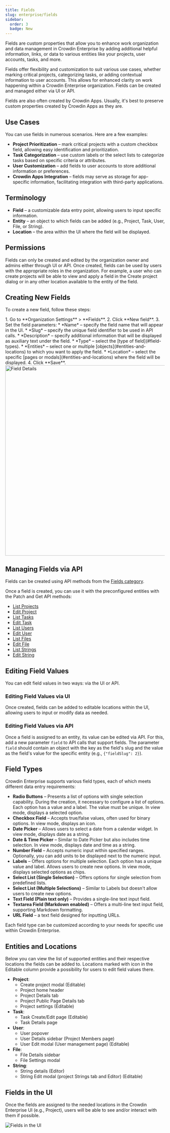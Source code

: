 ```yaml
---
title: Fields
slug: enterprise/fields
sidebar:
  order: 3
  badge: New
---
```



Fields are custom properties that allow you to enhance work organization and data management in Crowdin Enterprise by adding additional helpful information, links, or data to various entities like your projects, user accounts, tasks, and more.

Fields offer flexibility and customization to suit various use cases, whether marking critical projects, categorizing tasks, or adding contextual information to user accounts. This allows for enhanced clarity on work happening within a Crowdin Enterprise organization. Fields can be created and managed either via UI or API.

Fields are also often created by Crowdin Apps. Usually, it's best to preserve custom properties created by Crowdin Apps as they are.

## Use Cases

You can use fields in numerous scenarios. Here are a few examples:

* **Project Prioritization** – mark critical projects with a custom checkbox field, allowing easy identification and prioritization.
* **Task Categorization** – use custom labels or the select lists to categorize tasks based on specific criteria or attributes.
* **User Customization** – add fields to user accounts to store additional information or preferences.
* **Crowdin Apps Integration** – fields may serve as storage for app-specific information, facilitating integration with third-party applications.

## Terminology

* **Field** – a customizable data entry point, allowing users to input specific information.
* **Entity** – an object to which fields can be added (e.g., Project, Task, User, File, or String).
* **Location** – the area within the UI where the field will be displayed.

## Permissions

Fields can only be created and edited by the organization owner and admins either through UI or API. Once created, fields can be used by users with the appropriate roles in the organization. For example, a user who can create projects will be able to view and apply a field in the Create project dialog or in any other location available to the entity of the field.

## Creating New Fields

To create a new field, follow these steps:

<Steps>
  1. Go to **Organization Settings** > **Fields**.
  2. Click **New field**.
  3. Set the field parameters:
      * *Name* – specify the field name that will appear in the UI.
      * *Slug* – specify the unique field identifier to be used in API calls.
      * *Description* – specify additional information that will be displayed as auxiliary text under the field.
      * *Type* – select the [type of field](#field-types).
      * *Entities* – select one or multiple [objects](#entities-and-locations) to which you want to apply the field.
      * *Location* – select the specific [pages or modals](#entities-and-locations) where the field will be displayed.
  4. Click **Save**. <Image src={fieldsDetails} alt="Field Details" width="600" />
</Steps>

## Managing Fields via API

Fields can be created using API methods from the [Fields category](https://developer.crowdin.com/enterprise/api/v2/#tag/Fields).

Once a field is created, you can use it with the preconfigured entities with the Patch and Get API methods:

* [List Projects](https://developer.crowdin.com/enterprise/api/v2/#operation/api.projects.getMany)
* [Edit Project](https://developer.crowdin.com/enterprise/api/v2/#operation/api.projects.patch)
* [List Tasks](https://developer.crowdin.com/enterprise/api/v2/#operation/api.projects.tasks.getMany)
* [Edit Task](https://developer.crowdin.com/enterprise/api/v2/#operation/api.projects.tasks.patch)
* [List Users](https://developer.crowdin.com/enterprise/api/v2/#operation/api.users.getMany)
* [Edit User](https://developer.crowdin.com/enterprise/api/v2/#operation/api.users.patch)
* [List Files](https://developer.crowdin.com/enterprise/api/v2/#operation/api.projects.files.getMany)
* [Edit File](https://developer.crowdin.com/enterprise/api/v2/#operation/api.projects.files.patch)
* [List Strings](https://developer.crowdin.com/enterprise/api/v2/#operation/api.projects.strings.getMany)
* [Edit String](https://developer.crowdin.com/enterprise/api/v2/#operation/api.projects.strings.patch)

## Editing Field Values

You can edit field values in two ways: via the UI or API.

### Editing Field Values via UI

Once created, fields can be added to editable locations within the UI, allowing users to input or modify data as needed.

### Editing Field Values via API

Once a field is assigned to an entity, its value can be edited via API. For this, add a new parameter `field` to API calls that support fields. The parameter `field` should contain an object with the key as the field's slug and the value as the field's value for the specific entity (e.g., `{"fieldSlug": 2}`).

## Field Types

Crowdin Enterprise supports various field types, each of which meets different data entry requirements:

* **Radio Buttons** – Presents a list of options with single selection capability. During the creation, it necessary to configure a list of options. Each option has a value and a label. The value must be unique. In view mode, displays a selected option.
* **Checkbox Field** – Accepts true/false values, often used for binary options. In view mode, displays an icon.
* **Date Picker** – Allows users to select a date from a calendar widget. In view mode, displays date as a string.
* **Date & Time Picker** – Similar to Date Picker but also includes time selection. In view mode, displays date and time as a string.
* **Number Field** – Accepts numeric input within specified ranges. Optionally, you can add units to be displayed next to the numeric input.
* **Labels** – Offers options for multiple selection. Each option has a unique value and label. Allows users to create new options. In view mode, displays selected options as chips.
* **Select List (Single Selection)** – Offers options for single selection from predefined lists.
* **Select List (Multiple Selections)** – Similar to Labels but doesn't allow users to create new options.
* **Text Field (Plain text only)** – Provides a single-line text input field.
* **Textarea Field (Markdown enabled)** – Offers a multi-line text input field, supporting Markdown formatting.
* **URL Field** – a text field designed for inputting URLs.

Each field type can be customized according to your needs for specific use within Crowdin Enterprise.

## Entities and Locations

Below you can view the list of supported entities and their respective locations the fields can be added to. Locations marked with <Icon name="approve-check" class="inline-icon" /> icon in the Editable column provide a possibility for users to edit field values there.

* **Project**:
  * Create project modal (Editable)
  * Project home header
  * Project Details tab
  * Project Public Page Details tab
  * Project settings (Editable)
* **Task**:
  * Task Create/Edit page (Editable)
  * Task Details page
* **User**:
  * User popover
  * User Details sidebar (Project Members page)
  * User Edit modal (User management page) (Editable)
* **File**:
  * File Details sidebar
  * File Settings modal
* **String**:
  * String details (Editor)
  * String Edit modal (project Strings tab and Editor) (Editable)

## Fields in the UI

Once the fields are assigned to the needed locations in the Crowdin Enterprise UI (e.g., Project), users will be able to see and/or interact with them if possible.

<Image src={fieldsProjectLabels} alt="Fields in the UI" />
